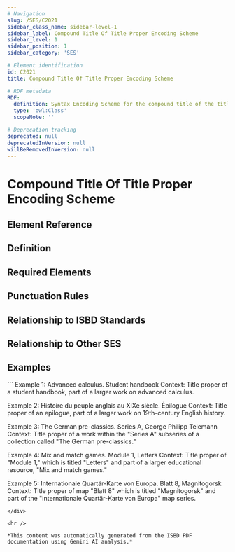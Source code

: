 ```yaml
---
# Navigation
slug: /SES/C2021
sidebar_class_name: sidebar-level-1
sidebar_label: Compound Title Of Title Proper Encoding Scheme
sidebar_level: 1
sidebar_position: 1
sidebar_category: 'SES'

# Element identification
id: C2021
title: Compound Title Of Title Proper Encoding Scheme

# RDF metadata
RDF:
  definition: Syntax Encoding Scheme for the compound title of the title proper.
  type: 'owl:Class'
  scopeNote: ''

# Deprecation tracking
deprecated: null
deprecatedInVersion: null
willBeRemovedInVersion: null
---
```


# Compound Title Of Title Proper Encoding Scheme

## Element Reference
<ElementReference frontMatter={frontMatter} />

## Definition

<div className="guid">

</div>

## Required Elements

<div className="guid">

</div>

## Punctuation Rules

<div className="guid">

</div>

## Relationship to ISBD Standards

<div className="guid">

</div>

## Relationship to Other SES

<div className="guid">

</div>

## Examples

<div className="stip">
```
Example 1: Advanced calculus. Student handbook
Context: Title proper of a student handbook, part of a larger work on advanced calculus.

Example 2:  Histoire du peuple anglais au XIXe siècle. Épilogue
Context: Title proper of an epilogue, part of a larger work on 19th-century English history.

Example 3: The German pre-classics. Series A, George Philipp Telemann
Context: Title proper of a work within the "Series A" subseries of a collection called "The German pre-classics."

Example 4: Mix and match games. Module 1, Letters
Context:  Title proper of "Module 1," which is titled "Letters" and part of a larger educational resource, "Mix and match games."

Example 5:  Internationale Quartär-Karte von Europa. Blatt 8, Magnitogorsk
Context:  Title proper of map "Blatt 8" which is titled "Magnitogorsk" and part of the "Internationale Quartär-Karte von Europa" map series.
```
</div>

<hr />

*This content was automatically generated from the ISBD PDF documentation using Gemini AI analysis.*
